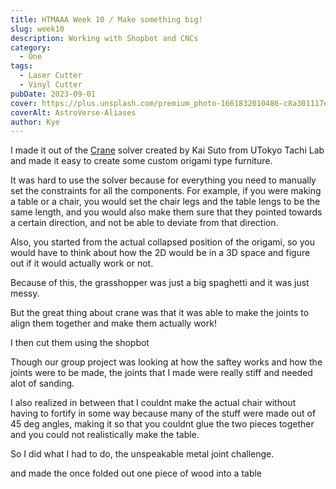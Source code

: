 ```yaml
---
title: HTMAAA Week 10 / Make something big!
slug: week10
description: Working with Shopbot and CNCs
category:
  - One
tags:
  - Laser Cutter
  - Vinyl Cutter
pubDate: 2023-09-01
cover: https://plus.unsplash.com/premium_photo-1661832010486-c8a301117ebb?q=80&w=1960&h=1102&auto=format&fit=crop&ixlib=rb-4.0.3&ixid=M3wxMjA3fDB8MHxwaG90by1wYWdlfHx8fGVufDB8fHx8fA%3D%3D
coverAlt: AstroVerse-Aliases
author: Kye
---
```




I made it out of the [Crane](https://www.food4rhino.com/en/app/crane) solver created by Kai Suto from UTokyo Tachi Lab and made it easy to create some custom origami type furniture.


It was hard to use the solver because for everything you need to manually set the constraints for all the components. For example, if you were making a table or a chair, you would set the chair legs and the table lengs to be the same length, and you would also make them sure that they pointed towards a certain direction, and not be able to deviate from that direction.

Also, you started from the actual collapsed position of the origami, so you would have to think about how the 2D would be in a 3D space and figure out if it would actually work or not.

Because of this, the grasshopper was just a big spaghetti and it was just messy.


<OptimizedCover src={grasshopper} alt="crane"  />

But the great thing about crane was that it was able to make the joints to align them together and make them actually work!

<OptimizedCover src={rhino} alt="rhino"  />


I then cut them using the shopbot 

<OptimizedCover src={cut} alt="cut"  />

Though our group project was looking at how the saftey works and how the joints were to be made, the joints that I made were really stiff and needed alot of sanding.

<OptimizedCover src={group} alt="group"  />

I also realized in between that I couldnt make the actual chair without having to fortify in some way because many of the stuff were made out of 45 deg angles, making it so that you couldnt glue the two pieces together and you could not realistically make the table.

So I did what I had to do, the unspeakable metal joint challenge.

<OptimizedCover src={metal} alt="metal"  />

and made the once folded out one piece of wood into a table

<OptimizedCover src={final} alt="final"  />

















